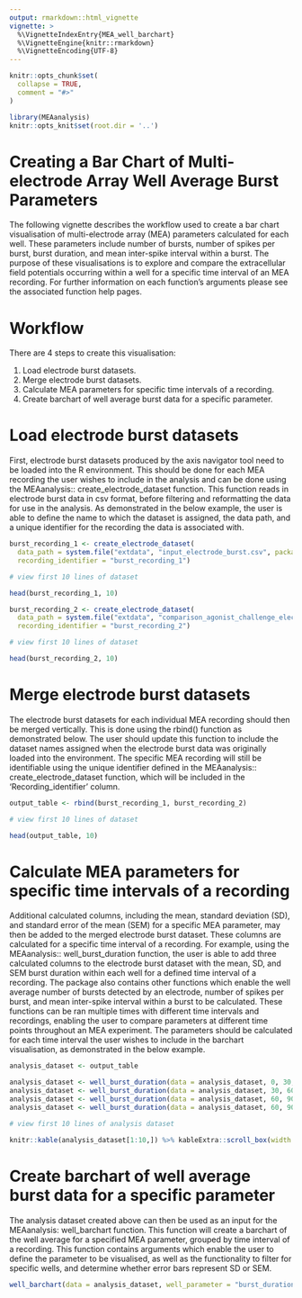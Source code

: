 ```yaml
---
output: rmarkdown::html_vignette
vignette: >
  %\VignetteIndexEntry{MEA_well_barchart}
  %\VignetteEngine{knitr::rmarkdown}
  %\VignetteEncoding{UTF-8}
---
```


```r
knitr::opts_chunk$set(
  collapse = TRUE,
  comment = "#>"
)
```

```r
library(MEAanalysis)
knitr::opts_knit$set(root.dir = '..')
```

# Creating a Bar Chart of Multi-electrode Array Well Average Burst Parameters

The following vignette describes the workflow used to create a bar chart visualisation of multi-electrode array (MEA) parameters calculated for each well. These parameters include number of bursts, number of spikes per burst, burst duration, and mean inter-spike interval within a burst. The purpose of these visualisations is to explore and compare the extracellular field potentials occurring within a well for a specific time interval of an MEA recording. For further information on each function's arguments please see the associated function help pages.

# Workflow

There are 4 steps to create this visualisation:

1. Load electrode burst datasets.
2. Merge electrode burst datasets.
3. Calculate MEA parameters for specific time intervals of a recording.
4. Create barchart of well average burst data for a specific parameter.

# Load electrode burst datasets

First, electrode burst datasets produced by the axis navigator tool need to be loaded into the R environment. This should be done for each MEA recording the user wishes to include in the analysis and can be done using the MEAanalysis:: create_electrode_dataset function. This function reads in electrode burst data in csv format, before filtering and reformatting the data for use in the analysis. As demonstrated in the below example, the user is able to define the name to which the dataset is assigned, the data path, and a unique identifier for the recording the data is associated with.

```r
burst_recording_1 <- create_electrode_dataset(
  data_path = system.file("extdata", "input_electrode_burst.csv", package = "MEAanalysis"), 
  recording_identifier = "burst_recording_1")

# view first 10 lines of dataset

head(burst_recording_1, 10)
```

```r
burst_recording_2 <- create_electrode_dataset(
  data_path = system.file("extdata", "comparison_agonist_challenge_electrode_burst_list.csv", package = "MEAanalysis"), 
  recording_identifier = "burst_recording_2")

# view first 10 lines of dataset

head(burst_recording_2, 10)
```

# Merge electrode burst datasets

The electrode burst datasets for each individual MEA recording should then be merged vertically. This is done using the rbind() function as demonstrated below. The user should update this function to include the dataset names assigned when the electrode burst data was originally loaded into the environment. The specific MEA recording will still be identifiable using the unique identifier defined in the MEAanalysis:: create_electrode_dataset function, which will be included in the 'Recording_identifier' column.

```r
output_table <- rbind(burst_recording_1, burst_recording_2)

# view first 10 lines of dataset

head(output_table, 10)
```

# Calculate MEA parameters for specific time intervals of a recording

Additional calculated columns, including the mean, standard deviation (SD), and standard error of the mean (SEM) for a specific MEA parameter, may then be added to the merged electrode burst dataset. These columns are calculated for a specific time interval of a recording. For example, using the MEAanalysis:: well_burst_duration function, the user is able to add three calculated columns to the electrode burst dataset with the mean, SD, and SEM burst duration within each well for a defined time interval of a recording. The package also contains other functions which enable the well average number of bursts detected by an electrode, number of spikes per burst, and mean inter-spike interval within a burst to be calculated. These functions can be ran multiple times with different time intervals and recordings, enabling the user to compare parameters at different time points throughout an MEA experiment. The parameters should be calculated for each time interval the user wishes to include in the barchart visualisation, as demonstrated in the below example.

```r
analysis_dataset <- output_table

analysis_dataset <- well_burst_duration(data = analysis_dataset, 0, 30, recording_identifier = "burst_recording_1")
analysis_dataset <- well_burst_duration(data = analysis_dataset, 30, 60, recording_identifier = "burst_recording_1")
analysis_dataset <- well_burst_duration(data = analysis_dataset, 60, 90, recording_identifier = "burst_recording_1")
analysis_dataset <- well_burst_duration(data = analysis_dataset, 60, 90, recording_identifier = "burst_recording_2")
```

```r
# view first 10 lines of analysis dataset

knitr::kable(analysis_dataset[1:10,]) %>% kableExtra::scroll_box(width = "100%")
```

# Create barchart of well average burst data for a specific parameter

The analysis dataset created above can then be used as an input for the MEAanalysis: well_barchart function. This function will create a barchart of the well average for a specified MEA parameter, grouped by time interval of a recording. This function contains arguments which enable the user to define the parameter to be visualised, as well as the functionality to filter for specific wells, and determine whether error bars represent SD or SEM. 

```r
well_barchart(data = analysis_dataset, well_parameter = "burst_duration", well_filter = "A1|A2|A3|A4", statistic = se)
```




